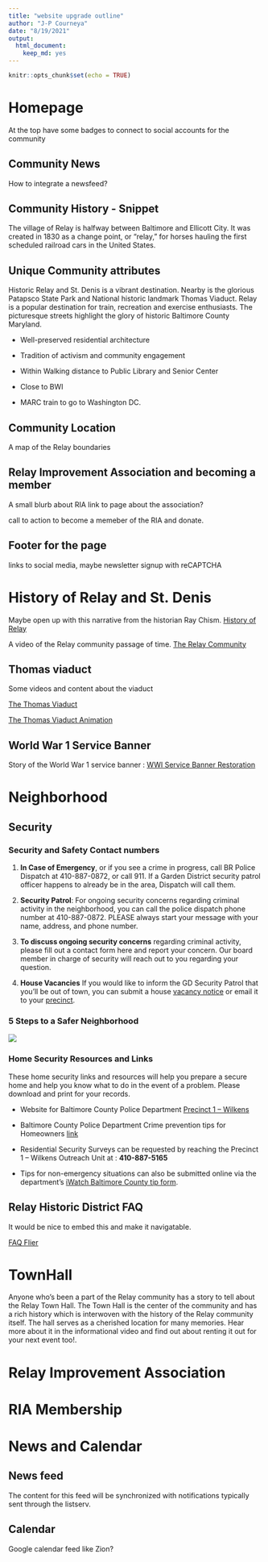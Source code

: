 ```yaml
---
title: "website upgrade outline"
author: "J-P Courneya"
date: "8/19/2021"
output: 
  html_document: 
    keep_md: yes
---
```


```r
knitr::opts_chunk$set(echo = TRUE)
```

# Homepage

At the top have some badges to connect to social accounts for the community

## Community News 

How to integrate a newsfeed? 

## Community History - Snippet 

The village of Relay is halfway between Baltimore and Ellicott City. It was created in 1830 as a change point, or “relay,” for horses hauling the first scheduled railroad cars in the United States.

## Unique Community attributes

Historic Relay and St. Denis is a vibrant destination. Nearby is the glorious Patapsco State Park and National historic landmark Thomas Viaduct. Relay is a popular destination for train, recreation and exercise enthusiasts. The picturesque streets highlight the glory of historic Baltimore County Maryland. 

* Well-preserved residential architecture

* Tradition of activism and community engagement

* Within Walking distance to Public Library and Senior Center

* Close to BWI

* MARC train to go to Washington DC.


## Community Location

A map of the Relay boundaries

## Relay Improvement Association and becoming a member

A small blurb about RIA link to page about the association?

call to action to become a memeber of the RIA and donate.

## Footer for the page 

links to social media, maybe newsletter signup with reCAPTCHA


# History of Relay and St. Denis

Maybe open up with this narrative from the historian Ray Chism. [History of Relay](http://relaymaryland.com/Welcome_files/HistoryofRelay.pdf)

A video of the Relay community passage of time. [The Relay Community](https://www.youtube.com/watch?v=-4d6KkJX35Y&wide)

## Thomas viaduct

Some videos and content about the viaduct

[The Thomas Viaduct](https://www.youtube.com/watch?v=-tCcWP3CsJE&wide)

[The Thomas Viaduct Animation](https://www.youtube.com/watch?v=0HUQZMtOoHk&wide)

## World War 1 Service Banner

Story of the World War 1 service banner : [WWI Service Banner Restoration](https://www.youtube.com/watch?v=7S_g64RYziU&wide)


# Neighborhood

## Security

### Security and Safety Contact numbers

1. **In Case of Emergency**, or if you see a crime in progress, call BR Police Dispatch at 410-887-0872, or call 911. If a Garden District security patrol officer happens to already be in the area, Dispatch will call them.

2. **Security Patrol**: For ongoing security concerns regarding criminal activity in the neighborhood, you can call the police dispatch phone number at 410-887-0872. PLEASE always start your message with your name, address, and phone number.

3. **To discuss ongoing security concerns** regarding criminal activity, please fill out a contact form here and report your concern. Our board member in charge of security will reach out to you regarding your question.

4. **House Vacancies** If you would like to inform the GD Security Patrol that you’ll be out of town, you can submit a house [vacancy notice](https://resources.baltimorecountymd.gov/Documents/Police/2014pdfs/vacanthouseform141119.pdf) or email it to your [precinct](https://www.baltimorecountymd.gov/departments/police/precinctsgeneral/precinctsall.html).

### 5 Steps to a Safer Neighborhood

![](https://i.imgur.com/9hN8fue.jpg)

### Home Security Resources and Links

These home security links and resources will help you prepare a secure home and help you know what to do in the event of a problem. Please download and print for your records.

* Website for Baltimore County Police Department [Precinct 1 – Wilkens](https://www.baltimorecountymd.gov/departments/police/pc01/index.html)

* Baltimore County Police Department Crime prevention tips for Homeowners [link](https://www.baltimorecountymd.gov/departments/police/yoursafety/crimeprev_homes.html)

* Residential Security Surveys can be requested by reaching the Precinct 1 – Wilkens Outreach Unit at : **410-887-5165**

* Tips for non-emergency situations can also be submitted online via the department's [iWatch Baltimore County tip form](https://www.baltimorecountymd.gov/departments/police/media/iWatch/index.html).

## Relay Historic District FAQ

It would be nice to embed this and make it navigatable.

[FAQ Flier](http://relaymaryland.com/Welcome_files/RelayFAQ2011.pdf)

# TownHall

Anyone who's been a part of the Relay community has a story to tell about the Relay Town Hall. The Town Hall is the center of the community and has a rich history which is interwoven with the history of the Relay community itself. The hall serves as a cherished location for many memories. Hear more about it in the informational video and find out about renting it out for your next event too!. 

# Relay Improvement Association

# RIA Membership

# News and Calendar

## News feed 

The content for this feed will be synchronized with notifications typically sent through the listserv.

## Calendar

Google calendar feed like Zion?
